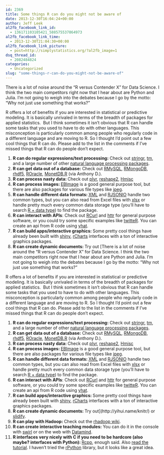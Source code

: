 ```yaml
---
id: 2369
title: Some things R can do you might not be aware of
date: 2013-12-30T16:04:24+00:00
author: Jeff Leek
al2fb_facebook_link_id:
  - 136171103105421_588575537864973
al2fb_facebook_link_time:
  - 2013-12-30T21:04:30+00:00
al2fb_facebook_link_picture:
  - post=http://simplystatistics.org/?al2fb_image=1
dsq_thread_id:
  - 2082484824
categories:
  - Uncategorized
slug: "some-things-r-can-do-you-might-not-be-aware-of"
---
```

There is a lot of noise around the "R versus Contender X" for Data Science. I think the two main competitors right now that I hear about are Python and Julia. I'm not going to weigh into the debates because I go by the motto: "Why not just use something that works?"

R offers a lot of benefits if you are interested in statistical or predictive modeling. It is basically unrivaled in terms of the breadth of packages for applied statistics.  But I think sometimes it isn't obvious that R can handle some tasks that you used to have to do with other languages. This misconception is particularly common among people who regularly code in a different language and are moving to R. So I thought I'd point out a few cool things that R can do. Please add to the list in the comments if I've missed things that R can do people don't expect.

  1. **R can do regular expressions/text processing:** Check out [stringr](http://cran.r-project.org/web/packages/stringr/index.html), [tm](http://cran.r-project.org/web/packages/tm/index.html), and a large number of other [natural language processing packages](http://cran.r-project.org/web/views/NaturalLanguageProcessing.html).
  2. **R can get data out of a database:** Check out [RMySQL](http://cran.r-project.org/web/packages/RMySQL/index.html), [RMongoDB](http://cran.r-project.org/web/packages/rmongodb/index.html), [rhdf5](http://www.bioconductor.org/packages/release/bioc/html/rhdf5.html), [ROracle](http://cran.r-project.org/web/packages/ROracle/index.html), [MonetDB.R](http://monetr.r-forge.r-project.org/) (via Anthony D.).
  3. **R can process nasty data: **Check out [plyr](http://cran.r-project.org/web/packages/plyr/index.html), [reshape2](http://cran.r-project.org/web/packages/reshape2/index.html), [Hmisc](http://cran.r-project.org/web/packages/Hmisc/index.html)
  4. **R can process images: **[EBImage](http://www.bioconductor.org/packages/2.13/bioc/html/EBImage.html) is a good general purpose tool, but there are also packages for various file types like [jpeg](http://cran.fhcrc.org/web/packages/jpeg/index.html).
  5. **R can handle different data formats: **[XML](http://cran.r-project.org/web/packages/XML/index.html) and [RJSONIO](http://cran.r-project.org/web/packages/RJSONIO/index.html) handle two common types, but you can also read from Excel files with [xlsx](http://cran.r-project.org/web/packages/xlsx/index.html) or handle pretty much every common data storage type (you'll have to search [R + data type](http://lmgtfy.com/?q=R+%2B+data+type)) to find the package.
  6. **R can interact with APIs**: Check out [RCurl](http://cran.r-project.org/web/packages/RCurl/index.html) and [httr](http://cran.r-project.org/web/packages/httr/) for general purpose software, or you could try some specific examples like [twitteR](http://cran.r-project.org/web/packages/twitteR/index.html). You can create an api from R code using [yhat](http://yhathq.com/).
  7. **R can build apps/interactive graphics: **Some pretty cool things have already been built with [shiny](http://www.rstudio.com/shiny/), [rCharts](http://rcharts.io/) interfaces with a ton of interactive graphics packages.
  8. **R can create dynamic documents: **Try out [There is a lot of noise around the "R versus Contender X" for Data Science. I think the two main competitors right now that I hear about are Python and Julia. I'm not going to weigh into the debates because I go by the motto: "Why not just use something that works?"

R offers a lot of benefits if you are interested in statistical or predictive modeling. It is basically unrivaled in terms of the breadth of packages for applied statistics.  But I think sometimes it isn't obvious that R can handle some tasks that you used to have to do with other languages. This misconception is particularly common among people who regularly code in a different language and are moving to R. So I thought I'd point out a few cool things that R can do. Please add to the list in the comments if I've missed things that R can do people don't expect.

  1. **R can do regular expressions/text processing:** Check out [stringr](http://cran.r-project.org/web/packages/stringr/index.html), [tm](http://cran.r-project.org/web/packages/tm/index.html), and a large number of other [natural language processing packages](http://cran.r-project.org/web/views/NaturalLanguageProcessing.html).
  2. **R can get data out of a database:** Check out [RMySQL](http://cran.r-project.org/web/packages/RMySQL/index.html), [RMongoDB](http://cran.r-project.org/web/packages/rmongodb/index.html), [rhdf5](http://www.bioconductor.org/packages/release/bioc/html/rhdf5.html), [ROracle](http://cran.r-project.org/web/packages/ROracle/index.html), [MonetDB.R](http://monetr.r-forge.r-project.org/) (via Anthony D.).
  3. **R can process nasty data: **Check out [plyr](http://cran.r-project.org/web/packages/plyr/index.html), [reshape2](http://cran.r-project.org/web/packages/reshape2/index.html), [Hmisc](http://cran.r-project.org/web/packages/Hmisc/index.html)
  4. **R can process images: **[EBImage](http://www.bioconductor.org/packages/2.13/bioc/html/EBImage.html) is a good general purpose tool, but there are also packages for various file types like [jpeg](http://cran.fhcrc.org/web/packages/jpeg/index.html).
  5. **R can handle different data formats: **[XML](http://cran.r-project.org/web/packages/XML/index.html) and [RJSONIO](http://cran.r-project.org/web/packages/RJSONIO/index.html) handle two common types, but you can also read from Excel files with [xlsx](http://cran.r-project.org/web/packages/xlsx/index.html) or handle pretty much every common data storage type (you'll have to search [R + data type](http://lmgtfy.com/?q=R+%2B+data+type)) to find the package.
  6. **R can interact with APIs**: Check out [RCurl](http://cran.r-project.org/web/packages/RCurl/index.html) and [httr](http://cran.r-project.org/web/packages/httr/) for general purpose software, or you could try some specific examples like [twitteR](http://cran.r-project.org/web/packages/twitteR/index.html). You can create an api from R code using [yhat](http://yhathq.com/).
  7. **R can build apps/interactive graphics: **Some pretty cool things have already been built with [shiny](http://www.rstudio.com/shiny/), [rCharts](http://rcharts.io/) interfaces with a ton of interactive graphics packages.
  8. **R can create dynamic documents: **Try out](http://yihui.name/knitr/) or [slidify](http://slidify.org/).
  9. **R can play with Hadoop: **Check out the [rhadoop wiki](https://github.com/RevolutionAnalytics/RHadoop/wiki).
 10. **R can create interactive teaching modules:** You can do it in the console with [swirl](http://swirlstats.com/) or on the web with [Datamind](http://www.datacamp.com/).
 11. **R interfaces very nicely with C if you need to be hardcore (also maybe? interfaces with Python): **[Rcpp](http://dirk.eddelbuettel.com/code/rcpp.html), enough said. Also [read the tutorial](http://adv-r.had.co.nz/Rcpp.html). I haven't tried the [rPython](http://cran.r-project.org/web/packages/rPython/rPython.pdf) library, but it looks like a great idea.
